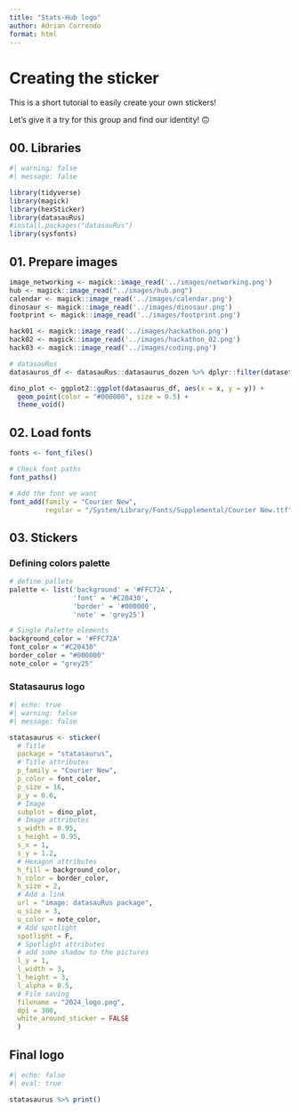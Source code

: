 ```yaml
---
title: "Stats-Hub logo"
author: Adrian Correndo
format: html
---
```


# Creating the sticker

This is a short tutorial to easily create your own stickers!

Let's give it a try for this group and find our identity! 🙃

## 00. Libraries

```r
#| warning: false
#| message: false

library(tidyverse)
library(magick)
library(hexSticker)
library(datasauRus)
#install.packages("datasauRus")
library(sysfonts)


```


## 01. Prepare images

```r
image_networking <- magick::image_read('../images/networking.png')
hub <- magick::image_read("../images/hub.png")
calendar <- magick::image_read('../images/calendar.png')
dinosaur <- magick::image_read('../images/dinosaur.png')
footprint <- magick::image_read('../images/footprint.png')

hack01 <- magick::image_read('../images/hackathon.png')
hack02 <- magick::image_read('../images/hackathon_02.png')
hack03 <- magick::image_read('../images/coding.png')

# datasauRus
datasaurus_df <- datasauRus::datasaurus_dozen %>% dplyr::filter(dataset == "dino")

dino_plot <- ggplot2::ggplot(datasaurus_df, aes(x = x, y = y)) +
  geom_point(color = "#000000", size = 0.5) +
  theme_void()
```

## 02. Load fonts

```r

fonts <- font_files()

# Check font paths
font_paths()

# Add the font we want
font_add(family = "Courier New", 
         regular = "/System/Library/Fonts/Supplemental/Courier New.ttf")

```

## 03. Stickers

### Defining colors palette

```r
# define pallete
palette <- list('background' = '#FFC72A',
                'font' = '#C20430',
                'border' = '#000000',
                'note' = 'grey25')

# Single Palette elements
background_color = '#FFC72A'
font_color = "#C20430"
border_color = "#000000"
note_color = "grey25"

```

### Statasaurus logo

```r
#| echo: true
#| warning: false
#| message: false

statasaurus <- sticker(
  # Title
  package = "statasaurus",
  # Title attributes
  p_family = "Courier New",
  p_color = font_color,
  p_size = 16,
  p_y = 0.6,
  # Image
  subplot = dino_plot,
  # Image attributes
  s_width = 0.95,
  s_height = 0.95,
  s_x = 1,
  s_y = 1.2,
  # Hexagon attributes
  h_fill = background_color,
  h_color = border_color,
  h_size = 2,
  # Add a link
  url = "image: datasauRus package",
  u_size = 3,
  u_color = note_color,
  # Add spotlight
  spotlight = F,
  # Spotlight attributes
  # add some shadow to the pictures
  l_y = 1,
  l_width = 3,
  l_height = 3,
  l_alpha = 0.5,
  # File saving
  filename = "2024_logo.png",
  dpi = 300,
  white_around_sticker = FALSE
  ) 

```

::: panel-tabset
## Final logo

```r
#| echo: false
#| eval: true

statasaurus %>% print()

```
:::
